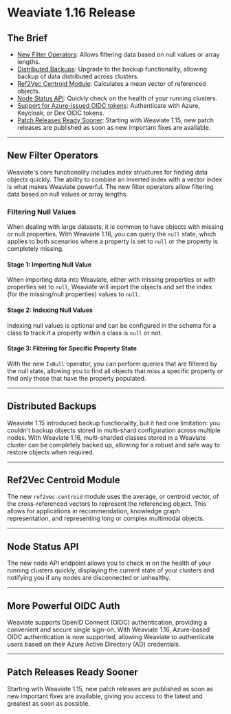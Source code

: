 # Weaviate 1.16 Release

## The Brief

- [New Filter Operators](#new-filter-operators): Allows filtering data based on null values or array lengths.
- [Distributed Backups](#distributed-backups): Upgrade to the backup functionality, allowing backup of data distributed across clusters.
- [Ref2Vec Centroid Module](#ref2vec-centroid-module): Calculates a mean vector of referenced objects.
- [Node Status API](#node-status-api): Quickly check on the health of your running clusters.
- [Support for Azure-issued OIDC tokens](#azure-based-oidc): Authenticate with Azure, Keycloak, or Dex OIDC tokens.
- [Patch Releases Ready Sooner](#patch-releases-ready-sooner): Starting with Weaviate 1.15, new patch releases are published as soon as new important fixes are available.

---

## New Filter Operators

Weaviate's core functionality includes index structures for finding data objects quickly. The ability to combine an inverted index with a vector index is what makes Weaviate powerful. The new filter operators allow filtering data based on null values or array lengths.

### Filtering Null Values

When dealing with large datasets, it is common to have objects with missing or null properties. With Weaviate 1.16, you can query the `null` state, which applies to both scenarios where a property is set to `null` or the property is completely missing.

#### Stage 1: Importing Null Value

When importing data into Weaviate, either with missing properties or with properties set to `null`, Weaviate will import the objects and set the index (for the missing/null properties) values to `null`.

#### Stage 2: Indexing Null Values

Indexing null values is optional and can be configured in the schema for a class to track if a property within a class is `null` or not.

#### Stage 3: Filtering for Specific Property State

With the new `IsNull` operator, you can perform queries that are filtered by the null state, allowing you to find all objects that miss a specific property or find only those that have the property populated.

---

## Distributed Backups

Weaviate 1.15 introduced backup functionality, but it had one limitation: you couldn't backup objects stored in multi-shard configuration across multiple nodes. With Weaviate 1.16, multi-sharded classes stored in a Weaviate cluster can be completely backed up, allowing for a robust and safe way to restore objects when required.

---

## Ref2Vec Centroid Module

The new `ref2vec-centroid` module uses the average, or centroid vector, of the cross-referenced vectors to represent the referencing object. This allows for applications in recommendation, knowledge graph representation, and representing long or complex multimodal objects.

---

## Node Status API

The new node API endpoint allows you to check in on the health of your running clusters quickly, displaying the current state of your clusters and notifying you if any nodes are disconnected or unhealthy.

---

## More Powerful OIDC Auth

Weaviate supports OpenID Connect (OIDC) authentication, providing a convenient and secure single sign-on. With Weaviate 1.16, Azure-based OIDC authentication is now supported, allowing Weaviate to authenticate users based on their Azure Active Directory (AD) credentials.

---

## Patch Releases Ready Sooner

Starting with Weaviate 1.15, new patch releases are published as soon as new important fixes are available, giving you access to the latest and greatest as soon as possible.

